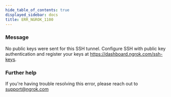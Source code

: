 ```yaml
---
hide_table_of_contents: true
displayed_sidebar: docs
title: ERR_NGROK_1100
---
```




### Message

No public keys were sent for this SSH tunnel.
Configure SSH with public key authentication and register your keys at https://dashboard.ngrok.com/ssh-keys.

<ErrorDetails error="err_ngrok_1100" />

### Further help

If you're having trouble resolving this error, please reach out to [support@ngrok.com](mailto:support@ngrok.com?subject=Help%20with%20ERR_NGROK_1100)

